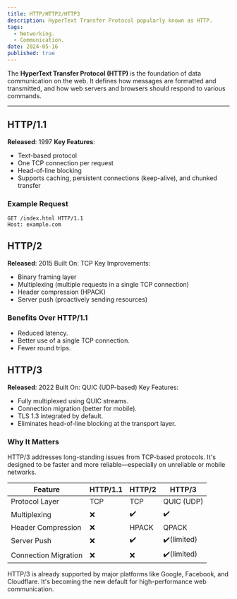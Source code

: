 ```yaml
---
title: HTTP/HTTP2/HTTP3
description: HyperText Transfer Protocol popularly known as HTTP.
tags:
  - Networking.
  - Communication.
date: 2024-05-16
published: true
---
```


The **HyperText Transfer Protocol (HTTP)** is the foundation of data communication on the web. It defines how messages are formatted and transmitted, and how web servers and browsers should respond to various commands.

---

## HTTP/1.1

**Released**: 1997
**Key Features**:

- Text-based protocol
- One TCP connection per request
- Head-of-line blocking
- Supports caching, persistent connections (keep-alive), and chunked transfer

### Example Request

```http
GET /index.html HTTP/1.1
Host: example.com
```

## HTTP/2

**Released**: 2015
Built On: TCP
Key Improvements:

- Binary framing layer
- Multiplexing (multiple requests in a single TCP connection)
- Header compression (HPACK)
- Server push (proactively sending resources)

### Benefits Over HTTP/1.1

- Reduced latency.
- Better use of a single TCP connection.
- Fewer round trips.

## HTTP/3

**Released**: 2022
Built On: QUIC (UDP-based)
Key Features:

- Fully multiplexed using QUIC streams.
- Connection migration (better for mobile).
- TLS 1.3 integrated by default.
- Eliminates head-of-line blocking at the transport layer.

### Why It Matters

HTTP/3 addresses long-standing issues from TCP-based protocols. It's designed to be faster and more reliable—especially on unreliable or mobile networks.

| Feature              | HTTP/1.1 | HTTP/2 | HTTP/3      |
| -------------------- | -------- | ------ | ----------- |
| Protocol Layer       | TCP      | TCP    | QUIC (UDP)  |
| Multiplexing         | ❌       | ✔️     | ✔️          |
| Header Compression   | ❌       | HPACK  | QPACK       |
| Server Push          | ❌       | ✔️     | ✔️(limited) |
| Connection Migration | ❌       | ❌     | ✔️(limited) |

<Callout type="info">
  HTTP/3 is already supported by major platforms like Google, Facebook, and Cloudflare. It's becoming the new default
  for high-performance web communication.
</Callout>
